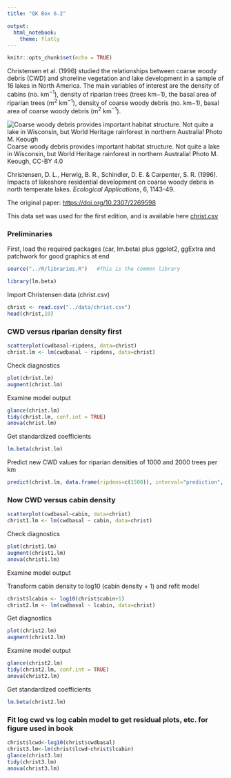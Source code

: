 ```yaml
---
title: "QK Box 6.2"

output: 
  html_notebook:
    theme: flatly
---
```


```r
knitr::opts_chunk$set(echo = TRUE)
```

Christensen et al. (1996) studied the relationships between coarse woody debris (CWD) and shoreline vegetation and lake development in a sample of 16 lakes in North America. The main variables of interest are the density of cabins (no. km^−1^), density of riparian trees (trees km−1), the basal area of riparian trees (m^2^ km^−1^), density of coarse woody debris (no. km−1), basal area of coarse woody debris (m^2^ km^−1^).

![Coarse woody debris provides important habitat structure. Not quite a lake in Wisconsin, but World Heritage rainforest in northern Australia! Photo M. Keough](../media/cwd%20qld.jpg)Coarse woody debris provides important habitat structure. Not quite a lake in Wisconsin, but World Heritage rainforest in northern Australia! Photo M. Keough, CC-BY 4.0

Christensen, D. L., Herwig, B. R., Schindler, D. E. & Carpenter, S. R. (1996). Impacts of lakeshore residential development on coarse woody debris in north temperate lakes. *Ecological Applications*, 6, 1143-49.

The original paper: <https://doi.org/10.2307/2269598>

This data set was used for the first edition, and is available here [christ.csv](../data/christ.csv)

### Preliminaries

First, load the required packages (car, lm.beta) plus ggplot2, ggExtra and patchwork for good graphics at end

```r
source("../R/libraries.R")   #This is the common library

library(lm.beta)
```

Import Christensen data (christ.csv)

```r
christ <- read.csv("../data/christ.csv")
head(christ,10)

```

### CWD versus riparian density first

```r
scatterplot(cwdbasal~ripdens, data=christ)
christ.lm <- lm(cwdbasal ~ ripdens, data=christ)
```

Check diagnostics

```r
plot(christ.lm)
augment(christ.lm)
```

Examine model output

```r
glance(christ.lm)
tidy(christ.lm, conf.int = TRUE)
anova(christ.lm)
```

Get standardized coefficients

```r
lm.beta(christ.lm)
```

Predict new CWD values for riparian densities of 1000 and 2000 trees per km

```r
predict(christ.lm, data.frame(ripdens=c(1500)), interval="prediction", se=T)
```

### Now CWD versus cabin density

```r
scatterplot(cwdbasal~cabin, data=christ)
christ1.lm <- lm(cwdbasal ~ cabin, data=christ)
```

Check diagnostics

```r
plot(christ1.lm)
augment(christ1.lm)
anova(christ1.lm)

```

Examine model output

Transform cabin density to log10 (cabin density + 1) and refit model

```r
christ$lcabin <- log10(christ$cabin+1)
christ2.lm <- lm(cwdbasal ~ lcabin, data=christ)
```

Get diagnostics

```r
plot(christ2.lm)
augment(christ2.lm)
```

Examine model output

```r
glance(christ2.lm)
tidy(christ2.lm, conf.int = TRUE)
anova(christ2.lm)

```

Get standardized coefficients

```r
lm.beta(christ2.lm)
```

### Fit log cwd vs log cabin model to get residual plots, etc. for figure used in book

```r
christ$lcwd<-log10(christ$cwdbasal)
christ3.lm<-lm(christ$lcwd~christ$lcabin)
glance(christ3.lm)
tidy(christ3.lm)
anova(christ3.lm)

```
